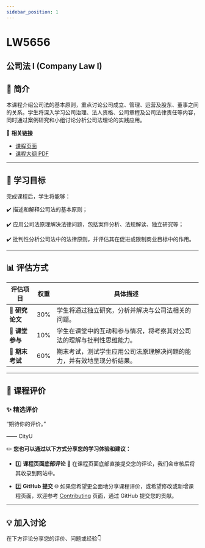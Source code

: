 ```yaml
---
sidebar_position: 1
---
```


# LW5656
## 公司法 I (Company Law I)

## **📘 简介**
本课程介绍公司法的基本原则，重点讨论公司成立、管理、运营及股东、董事之间的关系。学生将深入学习公司治理、法人资格、公司章程及公司法律责任等内容，同时通过案例研究和小组讨论分析公司法理论的实践应用。

🔗 **相关链接**
- [课程页面](https://www.cityu.edu.hk/catalogue/pg/202526/course/LW5656.htm)
- [课程大纲 PDF](https://www.cityu.edu.hk/catalogue/pg/202526/course/LW5656.pdf)

---

## **🎯 学习目标**

完成课程后，学生将能够：

✔️ 描述和解释公司法的基本原则；

✔️ 应用公司法原理解决法律问题，包括案件分析、法规解读、独立研究等；

✔️ 批判性分析公司法中的法律原则，并评估其在促进或限制商业目标中的作用。

---

## **📊 评估方式**

| **评估项目**         | **权重** | **具体描述**                                                                                       |
|---------------------|---------|---------------------------------------------------------------------------------------------------|
| **📑 研究论文**       | 30%     | 学生将通过独立研究，分析并解决与公司法相关的问题。                                                |
| **💬 课堂参与**       | 10%     | 学生在课堂中的互动和参与情况，将考察其对公司法的理解与批判性思维能力。                             |
| **📂 期末考试**       | 60%     | 期末考试，测试学生应用公司法原理解决问题的能力，并有效地呈现分析结果。                            |

---

## **💬 课程评价**

### ✨ **精选评价**
<div className={commentStyles.commentBox}>
    <p className={commentStyles.commentText}>
        “期待你的评价。”
    </p>
    <p className={commentStyles.commentAuthor}>—— CityU</p>
</div>

✏️ **您也可以通过以下方式分享您的学习体验和建议：**

- 1️⃣ **课程页面底部评论**
💬 在课程页面底部直接提交您的评论，我们会审核后将其收录到网站中。

- 2️⃣ **GitHub 提交**
🌐 如果您希望更全面地分享课程评价，或希望修改或新增课程页面，欢迎参考 [Contributing](/contributing) 页面，通过 GitHub 提交您的贡献。

---

## **💡 加入讨论**

在下方评论分享您的评价、问题或经验👇
<Utterances />
